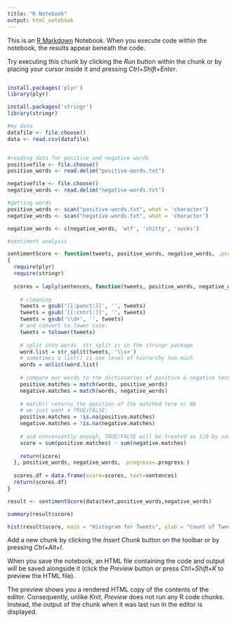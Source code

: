 ```yaml
---
title: "R Notebook"
output: html_notebook
---
```


This is an [R Markdown](http://rmarkdown.rstudio.com) Notebook. When you execute code within the notebook, the results appear beneath the code. 

Try executing this chunk by clicking the *Run* button within the chunk or by placing your cursor inside it and pressing *Ctrl+Shift+Enter*. 
```r

```

```r
install.packages('plyr')
library(plyr)

install.packages('stringr')
library(stringr)

#my data
datafile <- file.choose()
data <- read.csv(datafile)


#reading data for positive and negative words
positivefile <- file.choose()
positive_words <- read.delim("positive-words.txt")

negativefile <- file.choose()
negative_words <- read.delim("negative-words.txt")

#getting words
positive_words <- scan("positive-words.txt", what = 'character')
negative_words <- scan("negative-words.txt", what = 'character')

negative_words <- c(negative_words, 'wtf', 'shitty', 'sucks')

#sentiment analysis

sentimentScore <- function(tweets, positive_words, negative_words, .progress='none')
{
  require(plyr)
  require(stringr)
  
  scores = laply(sentences, function(tweets, positive_words, negative_words) {
    
    # cleaning
    tweets = gsub('[[:punct:]]', '', tweets)
    tweets = gsub('[[:cntrl:]]', '', tweets)
    tweets = gsub('\\d+', '', tweets)
    # and convert to lower case:
    tweets = tolower(tweets)
    
    # split into words. str_split is in the stringr package
    word.list = str_split(tweets, '\\s+')
    # sometimes a list() is one level of hierarchy too much
    words = unlist(word.list)
    
    # compare our words to the dictionaries of positive & negative terms
    positive.matches = match(words, positive_words)
    negative.matches = match(words, negative_words)
    
    # match() returns the position of the matched term or NA
    # we just want a TRUE/FALSE:
    positive.matches = !is.na(positive.matches)
    negative.matches = !is.na(negative.matches)
    
    # and conveniently enough, TRUE/FALSE will be treated as 1/0 by sum():
    score = sum(positive.matches) - sum(negative.matches)
    
    return(score)
  }, positive_words, negative_words, .progress=.progress )
  
  scores.df = data.frame(score=scores, text=sentences)
  return(scores.df)
}

result <- sentimentScore(data$text,positive_words,negative_words)

summary(result$score)

hist(result$score, main = "Histogram for Tweets", ylab = "Count of Tweets", border = "blue", col = "green", ylim = c(0,500))
```

Add a new chunk by clicking the *Insert Chunk* button on the toolbar or by pressing *Ctrl+Alt+I*.

When you save the notebook, an HTML file containing the code and output will be saved alongside it (click the *Preview* button or press *Ctrl+Shift+K* to preview the HTML file).

The preview shows you a rendered HTML copy of the contents of the editor. Consequently, unlike *Knit*, *Preview* does not run any R code chunks. Instead, the output of the chunk when it was last run in the editor is displayed.
